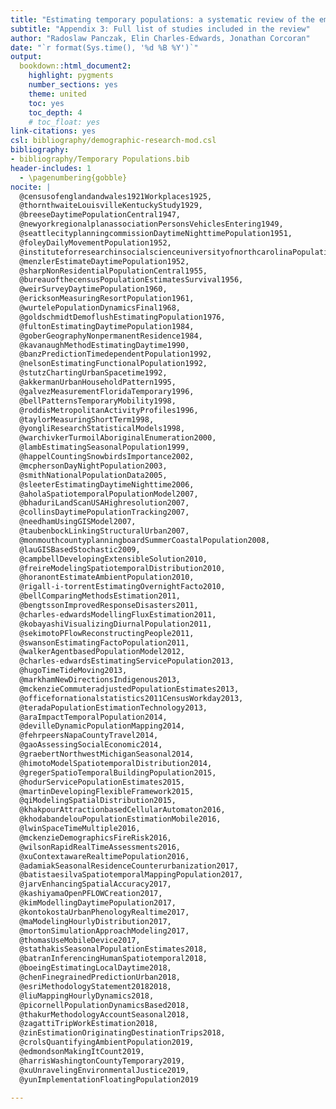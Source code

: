 ```yaml
---
title: "Estimating temporary populations: a systematic review of the empirical literature"
subtitle: "Appendix 3: Full list of studies included in the review"
author: "Radoslaw Panczak, Elin Charles-Edwards, Jonathan Corcoran"
date: "`r format(Sys.time(), '%d %B %Y')`"
output:
  bookdown::html_document2:
    highlight: pygments
    number_sections: yes
    theme: united
    toc: yes
    toc_depth: 4
    # toc_float: yes
link-citations: yes
csl: bibliography/demographic-research-mod.csl
bibliography:
- bibliography/Temporary Populations.bib
header-includes: 1
  - \pagenumbering{gobble}
nocite: | 
  @censusofenglandandwales1921Workplaces1925, 
  @thornthwaiteLouisvilleKentuckyStudy1929,
  @breeseDaytimePopulationCentral1947,
  @newyorkregionalplanassociationPersonsVehiclesEntering1949,
  @seattlecityplanningcommissionDaytimeNighttimePopulation1951,
  @foleyDailyMovementPopulation1952,
  @instituteforresearchinsocialscienceuniversityofnorthcarolinaPopulationDistributionSpatial1952,
  @menzlerEstimateDaytimePopulation1952,
  @sharpNonResidentialPopulationCentral1955,
  @bureauofthecensusPopulationEstimatesSurvival1956,
  @weirSurveyDaytimePopulation1960,
  @ericksonMeasuringResortPopulation1961,
  @wurtelePopulationDynamicsFinal1968,
  @goldschmidtDemoflushEstimatingPopulation1976,
  @fultonEstimatingDaytimePopulation1984,
  @goberGeographyNonpermanentResidence1984,
  @kavanaughMethodEstimatingDaytime1990,
  @banzPredictionTimedependentPopulation1992,
  @nelsonEstimatingFunctionalPopulation1992,
  @stutzChartingUrbanSpacetime1992,
  @akkermanUrbanHouseholdPattern1995,
  @galvezMeasurementFloridaTemporary1996,
  @bellPatternsTemporaryMobility1998,
  @roddisMetropolitanActivityProfiles1996,
  @taylorMeasuringShortTerm1998,
  @yongliResearchStatisticalModels1998,
  @warchivkerTurmoilAboriginalEnumeration2000,
  @lambEstimatingSeasonalPopulation1999,
  @happelCountingSnowbirdsImportance2002,
  @mcphersonDayNightPopulation2003,
  @smithNationalPopulationData2005,
  @sleeterEstimatingDaytimeNighttime2006,
  @aholaSpatiotemporalPopulationModel2007,
  @bhaduriLandScanUSAHighresolution2007,
  @collinsDaytimePopulationTracking2007,
  @needhamUsingGISModel2007,
  @taubenbockLinkingStructuralUrban2007,
  @monmouthcountyplanningboardSummerCoastalPopulation2008,
  @lauGISBasedStochastic2009,
  @campbellDevelopingExtensibleSolution2010,
  @freireModelingSpatiotemporalDistribution2010,
  @horanontEstimateAmbientPopulation2010,
  @rigall-i-torrentEstimatingOvernightFacto2010,
  @bellComparingMethodsEstimation2011,
  @bengtssonImprovedResponseDisasters2011,
  @charles-edwardsModellingFluxEstimation2011,
  @kobayashiVisualizingDiurnalPopulation2011,
  @sekimotoPFlowReconstructingPeople2011,
  @swansonEstimatingFactoPopulation2011,
  @walkerAgentbasedPopulationModel2012,
  @charles-edwardsEstimatingServicePopulation2013,
  @hugoTimeTideMoving2013,
  @markhamNewDirectionsIndigenous2013,
  @mckenzieCommuteradjustedPopulationEstimates2013,
  @officefornationalstatistics2011CensusWorkday2013,
  @teradaPopulationEstimationTechnology2013,
  @araImpactTemporalPopulation2014,
  @devilleDynamicPopulationMapping2014,
  @fehrpeersNapaCountyTravel2014,
  @gaoAssessingSocialEconomic2014,
  @graebertNorthwestMichiganSeasonal2014,
  @himotoModelSpatiotemporalDistribution2014,
  @gregerSpatioTemporalBuildingPopulation2015,
  @hodurServicePopulationEstimates2015,
  @martinDevelopingFlexibleFramework2015,
  @qiModelingSpatialDistribution2015,
  @khakpourAttractionbasedCellularAutomaton2016,
  @khodabandelouPopulationEstimationMobile2016,
  @lwinSpaceTimeMultiple2016,
  @mckenzieDemographicsFireRisk2016,
  @wilsonRapidRealTimeAssessments2016,
  @xuContextawareRealtimePopulation2016,
  @adamiakSeasonalResidenceCounterurbanization2017,
  @batistaesilvaSpatiotemporalMappingPopulation2017,
  @jarvEnhancingSpatialAccuracy2017,
  @kashiyamaOpenPFLOWCreation2017,
  @kimModellingDaytimePopulation2017,
  @kontokostaUrbanPhenologyRealtime2017,
  @maModelingHourlyDistribution2017,
  @mortonSimulationApproachModeling2017,
  @thomasUseMobileDevice2017,
  @stathakisSeasonalPopulationEstimates2018,
  @batranInferencingHumanSpatiotemporal2018,
  @boeingEstimatingLocalDaytime2018,
  @chenFinegrainedPredictionUrban2018,
  @esriMethodologyStatement20182018,
  @liuMappingHourlyDynamics2018,
  @picornellPopulationDynamicsBased2018,
  @thakurMethodologyAccountSeasonal2018,
  @zagattiTripWorkEstimation2018,
  @zinEstimationOriginatingDestinationTrips2018,
  @crolsQuantifyingAmbientPopulation2019,
  @edmondsonMakingItCount2019,
  @harrisWashingtonCountyTemporary2019,
  @xuUnravelingEnvironmentalJustice2019,
  @yunImplementationFloatingPopulation2019
  
---
```


<div id="refs"></div>
